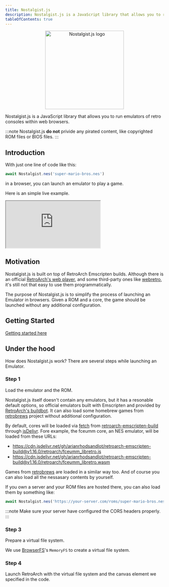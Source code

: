 ```yaml
---
title: Nostalgist.js
description: Nostalgist.js is a JavaScript library that allows you to run emulators of retro consoles within web browsers.
tableOfContents: true
---
```


<p align="center">
  <Image alt="Nostalgist.js logo" src={logo} width="250" height="250"></Image>
</p>

Nostalgist.js is a JavaScript library that allows you to run emulators of retro consoles within web browsers.

:::note
Nostalgist.js **do not** privide any pirated content, like copyrighted ROM files or BIOS files.
:::

## Introduction

With just one line of code like this:
```js
await Nostalgist.nes('super-mario-bros.nes')
```
in a browser, you can launch an emulator to play a game.

Here is an simple live example.
<iframe class="playground-iframe" src="https://stackblitz.com/edit/js-tmcmfa?file=index.js" style="aspect-ratio: 5/3;"></iframe>

## Motivation
Nostalgist.js is built on top of RetroArch Emscripten builds. Although there is an official [RetroArch's web player](https://web.libretro.com/), and some third-party ones like [webretro](https://binbashbanana.github.io/webretro/), it's still not that easy to use them programmatically.

The purpose of Nostalgist.js is to simplify the process of launching an Emulator in browsers. Given a ROM and a core, the game should be launched without any additional configuration.

## Getting Started
[Getting started here](/guides/getting-started)

## Under the hood
How does Nostalgist.js work? There are several steps while launching an Emulator.

### Step 1
Load the emulator and the ROM.

Nostalgist.js itself doesn't contain any emulators, but it has a resonable default options, so official emulators built with Emscripten and provided by [RetroArch's buildbot](https://buildbot.libretro.com/). It can also load some homebrew games from
[retrobrews](https://retrobrews.github.io/) project without additional configuration.

By default, cores will be loaded via [fetch](https://developer.mozilla.org/en-US/docs/Web/API/Fetch_API) from [retroarch-emscripten-build](https://github.com/arianrhodsandlot/retroarch-emscripten-build) through [jsDelivr](https://www.jsdelivr.com). Fore example, the fceumm core, an NES emulator, will be loaded from these URLs:
+ https://cdn.jsdelivr.net/gh/arianrhodsandlot/retroarch-emscripten-build@v1.16.0/retroarch/fceumm_libretro.js
+ https://cdn.jsdelivr.net/gh/arianrhodsandlot/retroarch-emscripten-build@v1.16.0/retroarch/fceumm_libretro.wasm

Games from [retrobrews](https://retrobrews.github.io/) are loaded in a similar way too. And of course you can also load all the nessasary contents by yourself.

If you own a server and your ROM files are hosted there, you can also load them by something like:
```js
await Nostalgist.nes('https://your-server.com/roms/super-mario-bros.nes')
```
:::note
Make sure your server have configured the CORS headers properly.
:::

### Step 3
Prepare a virtual file system.

We use [BrowserFS](https://github.com/jvilk/BrowserFS)'s `MemoryFS` to create a virtual file system.

### Step 4
Launch RetroArch with the virtual file system and the canvas element we specified in the code.
